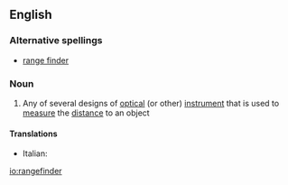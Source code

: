 ==English==

===Alternative spellings===
* [[range finder]]

===Noun===
{{wikipedia}}
{{en-noun}}

# Any of several designs of [[optical]] (or other) [[instrument]] that is used to [[measure]] the [[distance]] to an object

====Translations====
{{trans-top|rangefinder}}
* Italian: {{t-|it|telemetro|m}}
{{trans-mid}}
{{trans-bottom}}

[[io:rangefinder]]